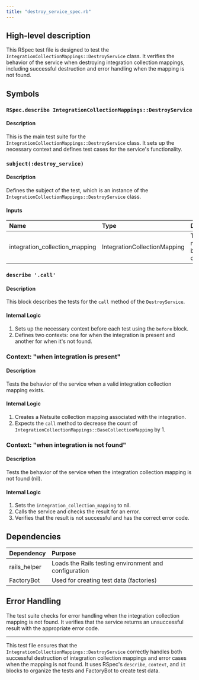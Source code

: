 ```yaml
---
title: "destroy_service_spec.rb"
---
```


## High-level description
This RSpec test file is designed to test the `IntegrationCollectionMappings::DestroyService` class. It verifies the behavior of the service when destroying integration collection mappings, including successful destruction and error handling when the mapping is not found.

## Symbols

### `RSpec.describe IntegrationCollectionMappings::DestroyService`
#### Description
This is the main test suite for the `IntegrationCollectionMappings::DestroyService` class. It sets up the necessary context and defines test cases for the service's functionality.

### `subject(:destroy_service)`
#### Description
Defines the subject of the test, which is an instance of the `IntegrationCollectionMappings::DestroyService` class.

#### Inputs
| Name | Type | Description |
|:-----|:-----|:------------|
| integration_collection_mapping | IntegrationCollectionMapping | The mapping to be destroyed |

### `describe '.call'`
#### Description
This block describes the tests for the `call` method of the `DestroyService`.

#### Internal Logic
1. Sets up the necessary context before each test using the `before` block.
2. Defines two contexts: one for when the integration is present and another for when it's not found.

### Context: "when integration is present"
#### Description
Tests the behavior of the service when a valid integration collection mapping exists.

#### Internal Logic
1. Creates a Netsuite collection mapping associated with the integration.
2. Expects the `call` method to decrease the count of `IntegrationCollectionMappings::BaseCollectionMapping` by 1.

### Context: "when integration is not found"
#### Description
Tests the behavior of the service when the integration collection mapping is not found (nil).

#### Internal Logic
1. Sets the `integration_collection_mapping` to nil.
2. Calls the service and checks the result for an error.
3. Verifies that the result is not successful and has the correct error code.

## Dependencies
| Dependency | Purpose |
|:-----------|:--------|
| rails_helper | Loads the Rails testing environment and configuration |
| FactoryBot | Used for creating test data (factories) |

## Error Handling
The test suite checks for error handling when the integration collection mapping is not found. It verifies that the service returns an unsuccessful result with the appropriate error code.

---

This test file ensures that the `IntegrationCollectionMappings::DestroyService` correctly handles both successful destruction of integration collection mappings and error cases when the mapping is not found. It uses RSpec's `describe`, `context`, and `it` blocks to organize the tests and FactoryBot to create test data.